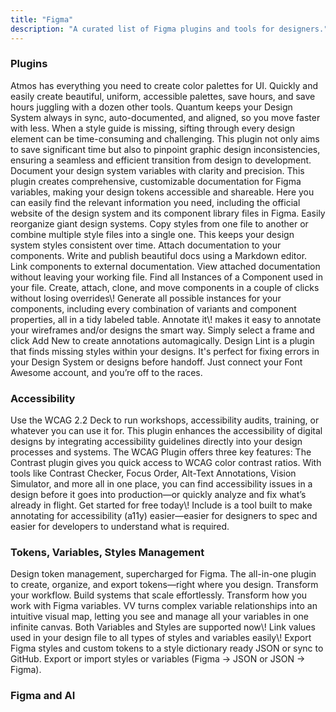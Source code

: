 ```yaml
---
title: "Figma"
description: "A curated list of Figma plugins and tools for designers."
---
```


### Plugins

<CardGroup cols={1}>
  <Card title="Atmos" icon="link" horizontal href="https://atmos.style/">
    Atmos has everything you need to create color palettes for UI. Quickly and easily create beautiful, uniform, accessible palettes, save hours, and save hours juggling with a dozen other tools.
  </Card>
  <Card title="Quantum" icon="link" horizontal href="https://www.figma.com/community/plugins/">
    Quantum keeps your Design System always in sync, auto-documented, and aligned, so you move faster with less.
  </Card>
  <Card title="Auto Style Sheet" icon="link" horizontal href="https://www.figma.com/community/plugins/">
    When a style guide is missing, sifting through every design element can be time-consuming and challenging. This plugin not only aims to save significant time but also to pinpoint graphic design inconsistencies, ensuring a seamless and efficient transition from design to development.
  </Card>
  <Card title="Variables Documentation" icon="link" horizontal href="https://www.figma.com/community/plugins/">
    Document your design system variables with clarity and precision. This plugin creates comprehensive, customizable documentation for Figma variables, making your design tokens accessible and shareable.
  </Card>
  <Card title="Design System Hub" icon="link" horizontal href="https://www.figma.com/community/plugins/">
    Here you can easily find the relevant information you need, including the official website of the design system and its component library files in Figma.
  </Card>
  <Card title="Design System Organizer" icon="link" horizontal href="https://www.figma.com/community/plugins/">
    Easily reorganize giant design systems. Copy styles from one file to another or combine multiple style files into a single one. This keeps your design system styles consistent over time.
  </Card>
  <Card title="Gist" icon="link" horizontal href="https://www.figma.com/community/plugins/">
    Attach documentation to your components. Write and publish beautiful docs using a Markdown editor. Link components to external documentation. View attached documentation without leaving your working file.
  </Card>
  <Card title="Instance Finder" icon="link" horizontal href="https://www.figma.com/community/plugins/">
    Find all Instances of a Component used in your file.
  </Card>
  <Card title="Master" icon="link" horizontal href="https://www.figma.com/community/plugins/">
    Create, attach, clone, and move components in a couple of clicks without losing overrides\!
  </Card>
  <Card title="Propstar" icon="link" horizontal href="https://www.figma.com/community/plugins/">
    Generate all possible instances for your components, including every combination of variants and component properties, all in a tidy labeled table.
  </Card>
  <Card title="Annotate it!" icon="link" horizontal href="https://www.figma.com/community/plugins/">
    Annotate it\! makes it easy to annotate your wireframes and/or designs the smart way. Simply select a frame and click Add New to create annotations automagically.
  </Card>
  <Card title="Design lint" icon="link" horizontal href="https://www.figma.com/community/plugins/">
    Design Lint is a plugin that finds missing styles within your designs. It's perfect for fixing errors in your Design System or designs before handoff.
  </Card>
  <Card title="Font Awesome" icon="link" horizontal href="https://www.figma.com/community/plugins/">
    Just connect your Font Awesome account, and you’re off to the races.
  </Card>
</CardGroup>

### Accessibility

<CardGroup cols={1}>
  <Card title="WCAG 2.2 Card Deck" icon="link" horizontal href="https://www.figma.com/community/plugins/">
    Use the WCAG 2.2 Deck to run workshops, accessibility audits, training, or whatever you can use it for.
  </Card>
  <Card title="WCAG Plugin" icon="link" horizontal href="https://www.figma.com/community/plugins/">
    This plugin enhances the accessibility of digital designs by integrating accessibility guidelines directly into your design processes and systems. The WCAG Plugin offers three key features:
  </Card>
  <Card title="Contrast" icon="link" horizontal href="https://usecontrast.com/">
    The Contrast plugin gives you quick access to WCAG color contrast ratios.
  </Card>
  <Card title="Stark" icon="link" horizontal href="https://www.figma.com/community/plugins/">
    With tools like Contrast Checker, Focus Order, Alt-Text Annotations, Vision Simulator, and more all in one place, you can find accessibility issues in a design before it goes into production—or quickly analyze and fix what’s already in flight. Get started for free today\!
  </Card>
  <Card title="Include – Accessibility Annotations by ebay" icon="link" horizontal href="https://www.figma.com/community/plugins/">
    Include is a tool built to make annotating for accessibility (a11y) easier—easier for designers to spec and easier for developers to understand what is required.
  </Card>
</CardGroup>

### Tokens, Variables, Styles Management

<CardGroup cols={1}>
  <Card title="Supa Tokens" icon="link" horizontal href="https://www.supa-tokens.com/">
    Design token management, supercharged for Figma. The all-in-one plugin to create, organize, and export tokens—right where you design. Transform your workflow. Build systems that scale effortlessly.
  </Card>
  <Card title="Variable Visualizer" icon="link" horizontal href="https://www.figma.com/community/plugins/">
    Transform how you work with Figma variables. VV turns complex variable relationships into an intuitive visual map, letting you see and manage all your variables in one infinite canvas.
  </Card>
  <Card title="Styles & Variables Organizer" icon="link" horizontal href="https://www.figma.com/community/plugins/">
    Both Variables and Styles are supported now\! Link values used in your design file to all types of styles and variables easily\!
  </Card>
  <Card title="Design Tokens" icon="link" horizontal href="https://www.figma.com/community/plugins/">
    Export Figma styles and custom tokens to a style dictionary ready JSON or sync to GitHub.
  </Card>
  <Card title="Design Tokens Manager" icon="link" horizontal href="https://www.figma.com/community/plugins/">
    Export or import styles or variables (Figma → JSON or JSON → Figma).
  </Card>
</CardGroup>

### Figma and AI

<CardGroup cols={1}>
  <Card title="Figma Make" icon="link" horizontal href="https://www.figma.com">
    
  </Card>
  <Card title="Figma MCP" icon="link" horizontal href="https://help.figma.com">
    
  </Card>
  <Card title="Ugic AI: Generate UI Based Any Component Library (Figma plugin)" icon="link" horizontal href="https://www.figma.com">
    
  </Card>
  <Card title="Velocity: AI user testing for prototypes (Figma plugin)" icon="link" horizontal href="https://www.figma.com">
    
  </Card>
  <Card title="Figma MCP and the most useful Figma resources for designers (author's post)" icon="link" horizontal href="#">
    
  </Card>
</CardGroup>
